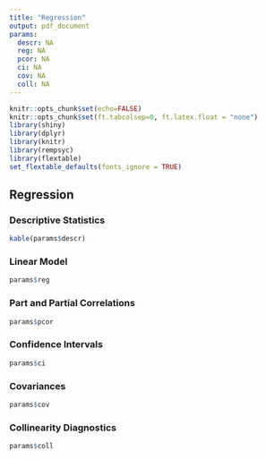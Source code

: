 ```yaml
---
title: "Regression"
output: pdf_document
params:
  descr: NA
  reg: NA
  pcor: NA
  ci: NA
  cov: NA
  coll: NA
---
```


```r
knitr::opts_chunk$set(echo=FALSE)
knitr::opts_chunk$set(ft.tabcolsep=0, ft.latex.float = "none")
library(shiny)
library(dplyr)
library(knitr)
library(rempsyc)
library(flextable)
set_flextable_defaults(fonts_ignore = TRUE)
```

## Regression

### Descriptive Statistics

```r
kable(params$descr)
```

### Linear Model

```r
params$reg
```


### Part and Partial Correlations

```r
params$pcor
```

### Confidence Intervals

```r
params$ci
```

### Covariances

```r
params$cov
```

### Collinearity Diagnostics

```r
params$coll
```
